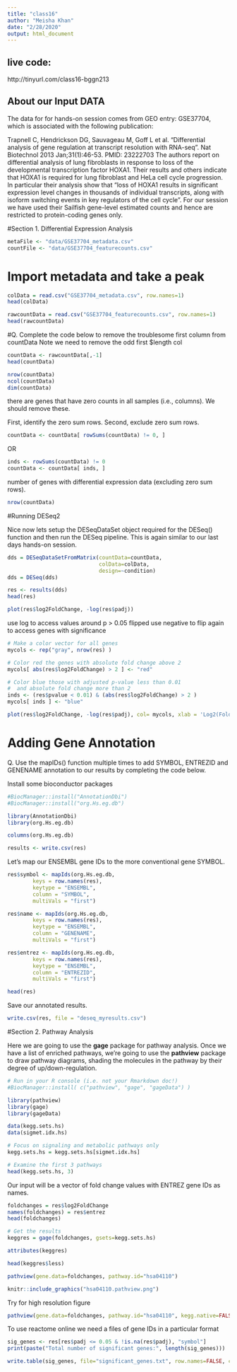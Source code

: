 ```yaml
---
title: "class16"
author: "Meisha Khan"
date: "2/28/2020"
output: html_document
---
```

## live code: 
http://tinyurl.com/class16-bggn213

## About our Input DATA

The data for for hands-on session comes from GEO entry: GSE37704, which is associated with the following publication:

Trapnell C, Hendrickson DG, Sauvageau M, Goff L et al. "Differential analysis of gene regulation at transcript resolution with RNA-seq". Nat Biotechnol 2013 Jan;31(1):46-53. PMID: 23222703
The authors report on differential analysis of lung fibroblasts in response to loss of the developmental transcription factor HOXA1. Their results and others indicate that HOXA1 is required for lung fibroblast and HeLa cell cycle progression. In particular their analysis show that "loss of HOXA1 results in significant expression level changes in thousands of individual transcripts, along with isoform switching events in key regulators of the cell cycle". For our session we have used their Sailfish gene-level estimated counts and hence are restricted to protein-coding genes only.

#Section 1. Differential Expression Analysis

```r
metaFile <- "data/GSE37704_metadata.csv"
countFile <- "data/GSE37704_featurecounts.csv"
```


# Import metadata and take a peak

```r
colData = read.csv("GSE37704_metadata.csv", row.names=1)
head(colData)
```


```r
rawcountData = read.csv("GSE37704_featurecounts.csv", row.names=1)
head(rawcountData)
```


#Q. Complete the code below to remove the troublesome first column from countData
Note we need to remove the odd first $length col

```r
countData <- rawcountData[,-1] 
head(countData)
```

```r
nrow(countData)
ncol(countData)
dim(countData)
```

there are genes that have zero counts in all samples (i.e., columns). We should remove these. 

First, identify the zero sum rows. 
Second, exclude zero sum rows. 

```r
countData <- countData[ rowSums(countData) != 0, ]
```
OR
```r
inds <- rowSums(countData) != 0
countData <- countData[ inds, ]
```

number of genes with differential expression data (excluding zero sum rows). 

```r
nrow(countData)
```

#Running DESeq2

Nice now lets setup the DESeqDataSet object required for the DESeq() function and then run the DESeq pipeline. This is again similar to our last days hands-on session.

```r
dds = DESeqDataSetFromMatrix(countData=countData,
                             colData=colData,
                             design=~condition)
dds = DESeq(dds)
```


```r
res <- results(dds)
head(res)
```

 
```r
plot(res$log2FoldChange, -log(res$padj))
```
use log to access values around p > 0.05
flipped 
use negative to flip again to access genes with significance

```r
# Make a color vector for all genes
mycols <- rep("gray", nrow(res) )

# Color red the genes with absolute fold change above 2
mycols[ abs(res$log2FoldChange) > 2 ] <- "red"

# Color blue those with adjusted p-value less than 0.01
#  and absolute fold change more than 2
inds <- (res$pvalue < 0.01) & (abs(res$log2FoldChange) > 2 )
mycols[ inds ] <- "blue"

plot(res$log2FoldChange, -log(res$padj), col= mycols, xlab = 'Log2(FoldChange)', ylab = '-Log(PValue)' )
```


# Adding Gene Annotation

Q. Use the mapIDs() function multiple times to add SYMBOL, ENTREZID and GENENAME annotation to our results by completing the code below.

Install some bioconductor packages

```r
#BiocManager::install("AnnotationDbi")
#BiocManager::install("org.Hs.eg.db")
```

```r
library(AnnotationDbi)
library(org.Hs.eg.db)

columns(org.Hs.eg.db)
```

```r
results <- write.csv(res)
```


Let's map our ENSEMBL gene IDs to the more conventional gene SYMBOL. 


```r
res$symbol <- mapIds(org.Hs.eg.db,
        keys = row.names(res),
        keytype = "ENSEMBL", 
        column = "SYMBOL",
        multiVals = "first")

res$name <- mapIds(org.Hs.eg.db,
        keys = row.names(res),
        keytype = "ENSEMBL", 
        column = "GENENAME",
        multiVals = "first")

res$entrez <- mapIds(org.Hs.eg.db,
        keys = row.names(res),
        keytype = "ENSEMBL", 
        column = "ENTREZID",
        multiVals = "first")

head(res)
```


Save our annotated results. 

```r
write.csv(res, file = "deseq_myresults.csv")
```


#Section 2. Pathway Analysis

Here we are going to use the **gage** package for pathway analysis. Once we have a list of enriched pathways, we're going to use the **pathview** package to draw pathway diagrams, shading the molecules in the pathway by their degree of up/down-regulation.

```r
# Run in your R console (i.e. not your Rmarkdown doc!)
#BiocManager::install( c("pathview", "gage", "gageData") )
```


```r
library(pathview)
library(gage)
library(gageData)
```

```r
data(kegg.sets.hs)
data(sigmet.idx.hs)

# Focus on signaling and metabolic pathways only
kegg.sets.hs = kegg.sets.hs[sigmet.idx.hs]

# Examine the first 3 pathways
head(kegg.sets.hs, 3)
```

Our input will be a vector of fold change values with ENTREZ gene IDs as names. 

```r
foldchanges = res$log2FoldChange
names(foldchanges) = res$entrez
head(foldchanges)
```

```r
# Get the results
keggres = gage(foldchanges, gsets=kegg.sets.hs)
```

```r
attributes(keggres)
```

```r
head(keggres$less)
```


```r
pathview(gene.data=foldchanges, pathway.id="hsa04110")

```

```r
knitr::include_graphics("hsa04110.pathview.png")
```

Try for high resolution figure

```r
pathview(gene.data=foldchanges, pathway.id="hsa04110", kegg.native=FALSE)

```

To use reactome online we need a files of gene IDs in a particular format


```r
sig_genes <- res[res$padj <= 0.05 & !is.na(res$padj), "symbol"]
print(paste("Total number of significant genes:", length(sig_genes)))
```

```r
write.table(sig_genes, file="significant_genes.txt", row.names=FALSE, col.names=FALSE, quote=FALSE)
```









